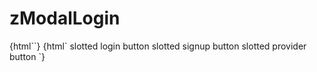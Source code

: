 
<Meta
  title="Modal/zModalLogin"
  component="z-modal-login"
/>

# zModalLogin

<Preview>
  <Story name="z-modal-login default">{html`<z-modal-login
    heading="${text("heading", "Entra in MyZanichelli")}"
    status="${select("status", ["", "success", "warning", "error"], "")}"
    message="${text("message", "")}"
  ></z-modal-login>`}</Story>
  <Story name="z-modal-login slotted">{html`<z-modal-login heading="${text("heading", "Entra in MyZanichelli")}">
    <z-input
      slot="username"
      type="text"
      label="slotted username input"
    ></z-input>
    <z-input
      slot="password"
      type="text"
      label="slotted password input"
    ></z-input>
    <z-button slot="login">slotted login button</z-button>
    <z-button
      slot="signup"
      variant="secondary"
      >slotted signup button</z-button
    >
    <z-button
      slot="provider"
      variant="secondary"
      >slotted provider button</z-button
    >
  </z-modal-login>`}</Story>
</Preview>

<Props of="z-modal-login" />
